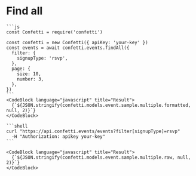 
# Find all

<Parameters model={confetti.models.event} />

<Tabs>
  <TabItem value="javascript" label="JavaScript" default>

    ```js  
    const Confetti = require('confetti')

    const confetti = new Confetti({ apiKey: 'your-key' })
    const events = await confetti.events.findAll({
      filter: {
        signupType: 'rsvp',
      },
      page: {
        size: 10,
        number: 3,
      },
    })
    ```
    <CodeBlock language="javascript" title="Result">
      {`${JSON.stringify(confetti.models.event.sample.multiple.formatted, null, 2)}`}
    </CodeBlock>

  </TabItem>
  <TabItem value="curl" label="curl">

    ```shell
    curl "https://api.confetti.events/events?filter[signupType]=rsvp"
      -H "Authorization: apikey your-key"
    ```

    <CodeBlock language="javascript" title="Result">
      {`${JSON.stringify(confetti.models.event.sample.multiple.raw, null, 2)}`}
    </CodeBlock>
    
  </TabItem>
</Tabs>


